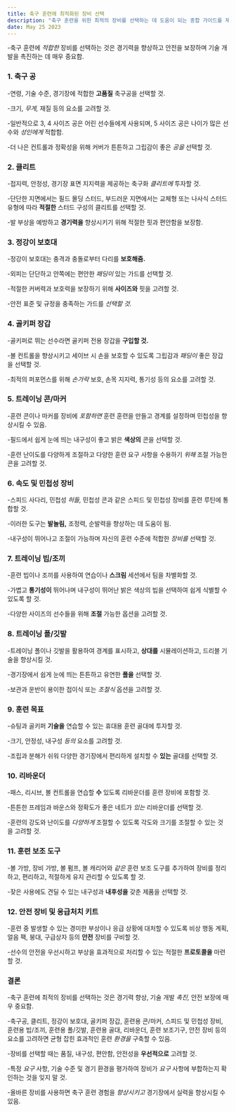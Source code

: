 ```yaml
---
title: 축구 훈련에 최적화된 장비 선택
description: "축구 훈련을 위한 최적의 장비를 선택하는 데 도움이 되는 종합 가이드를 제공합니다."
date: May 25 2023
---
```


-축구 훈련에 _적합한_ 장비를 선택하는 것은 경기력을 향상하고 안전을 보장하며 기술 개발을 촉진하는 데 매우 중요함. 





### 1. 축구 공
-연령, 기술 수준, 경기장에 적합한 **고품질** 축구공을 선택할 것. 



-크기, _무게,_ 재질 등의 요소를 고려할 것. 



-일반적으로 3, 4 사이즈 공은 어린 선수들에게 사용되며, 5 사이즈 공은 나이가 많은 선수와 _성인에게_ 적합함. 



-더 나은 컨트롤과 정확성을 위해 커버가 튼튼하고 그립감이 좋은 _공을_ 선택할 것.

### 2. 클리트
-접지력, 안정성, 경기장 표면 지지력을 제공하는 축구화 _클리트에_ 투자할 것. 



-단단한 지면에서는 필드 몰딩 스터드, 부드러운 지면에서는 교체형 또는 나사식 스터드 유형에 따라 **적절한** 스터드 구성의 클리트를 선택할 것. 



-발 부상을 예방하고 **경기력을** 향상시키기 위해 적절한 핏과 편안함을 보장함.

### 3. 정강이 보호대
-정강이 보호대는 충격과 충돌로부터 다리를 **보호해줌.** 


-외피는 단단하고 안쪽에는 편안한 _패딩이_ 있는 가드를 선택할 것. 



-적절한 커버력과 보호력을 보장하기 위해 **사이즈와** 핏을 고려할 것. 



-안전 표준 및 규정을 충족하는 가드를 _선택할 것._

### 4. 골키퍼 장갑
-골키퍼로 뛰는 선수라면 골키퍼 전용 장갑을 **구입할 것.** 


-볼 컨트롤을 향상시키고 세이브 시 손을 보호할 수 있도록 그립감과 _패딩이_ 좋은 장갑을 선택할 것. 



-최적의 퍼포먼스를 위해 _손가락_ 보호, 손목 지지력, 통기성 등의 요소를 고려할 것.

### 5. 트레이닝 콘/마커
-훈련 콘이나 마커를 장비에 _포함하면_ 훈련 훈련을 만들고 경계를 설정하며 민첩성을 향상시킬 수 있음. 



-필드에서 쉽게 눈에 띄는 내구성이 좋고 밝은 **색상의** 콘을 선택할 것. 



-훈련 난이도를 다양하게 조절하고 다양한 훈련 요구 사항을 수용하기 _위해_ 조절 가능한 콘을 고려할 것.

### 6. 속도 및 민첩성 장비
-스피드 사다리, 민첩성 _허들,_ 민첩성 콘과 같은 스피드 및 민첩성 장비를 훈련 루틴에 통합할 것. 



-이러한 도구는 **발놀림,** 조정력, 순발력을 향상하는 데 도움이 됨. 



-내구성이 뛰어나고 조절이 가능하며 자신의 훈련 수준에 적합한 _장비를_ 선택할 것.

### 7. 트레이닝 빕/조끼
-훈련 빕이나 조끼를 사용하여 연습이나 **스크림** 세션에서 팀을 차별화할 것. 



-가볍고 **통기성이** 뛰어나며 내구성이 뛰어난 밝은 색상의 빕을 선택하여 쉽게 식별할 수 있도록 할 것. 



-다양한 사이즈의 선수들을 위해 **조절** 가능한 옵션을 고려할 것.

### 8. 트레이닝 폴/깃발
-트레이닝 폴이나 깃발을 활용하여 경계를 표시하고, **상대를** 시뮬레이션하고, 드리블 기술을 향상시킬 것. 



-경기장에서 쉽게 눈에 띄는 튼튼하고 유연한 **폴을** 선택할 것. 



-보관과 운반이 용이한 접이식 또는 _조절식_ 옵션을 고려할 것.

### 9. 훈련 목표
-슈팅과 골키퍼 **기술을** 연습할 수 있는 휴대용 훈련 골대에 투자할 것. 



-크기, 안정성, 내구성 _등의_ 요소를 고려할 것. 



-조립과 분해가 쉬워 다양한 경기장에서 편리하게 설치할 수 **있는** 골대를 선택할 것.

### 10. 리바운더
-패스, 리시브, 볼 컨트롤을 연습할 **수** 있도록 리바운더를 훈련 장비에 포함할 것. 



-튼튼한 프레임과 바운스와 정확도가 좋은 네트가 _있는_ 리바운더를 선택할 것. 



-훈련의 강도와 난이도를 _다양하게_ 조절할 수 있도록 각도와 크기를 조절할 수 있는 것을 고려할 것.

### 11. 훈련 보조 도구
-볼 가방, 장비 가방, 볼 펌프, 볼 캐리어와 _같은_ 훈련 보조 도구를 추가하여 장비를 정리하고, 편리하고, 적절하게 유지 관리할 수 있도록 할 것. 



-잦은 사용에도 견딜 수 있는 내구성과 **내후성을** 갖춘 제품을 선택할 것.

### 12. 안전 장비 및 응급처치 키트
-훈련 중 발생할 수 있는 경미한 부상이나 응급 상황에 대처할 수 있도록 비상 행동 계획, 얼음 팩, 붕대, 구급상자 등의 **안전** 장비를 구비할 것. 



-선수의 안전을 우선시하고 부상을 효과적으로 처리할 수 있는 적절한 **프로토콜을** 마련할 것.

### 결론
-축구 훈련에 최적의 장비를 선택하는 것은 경기력 향상, 기술 개발 _촉진,_ 안전 보장에 매우 중요함. 



-축구공, 클리트, 정강이 보호대, 골키퍼 장갑, 훈련용 콘/마커, 스피드 및 민첩성 장비, 훈련용 빕/조끼, 훈련용 폴/깃발, 훈련용 골대, 리바운더, 훈련 보조기구, 안전 장비 등의 요소를 고려하면 균형 잡힌 효과적인 훈련 _환경을_ 구축할 수 있음. 



-장비를 선택할 때는 품질, 내구성, 편안함, 안전성을 **우선적으로** 고려할 것. 



-특정 _요구_ 사항, 기술 수준 및 경기 환경을 평가하여 장비가 _요구_ 사항에 부합하는지 확인하는 것을 잊지 말 것. 



-올바른 장비를 사용하면 축구 훈련 경험을 _향상시키고_ 경기장에서 실력을 향상시킬 수 있음.